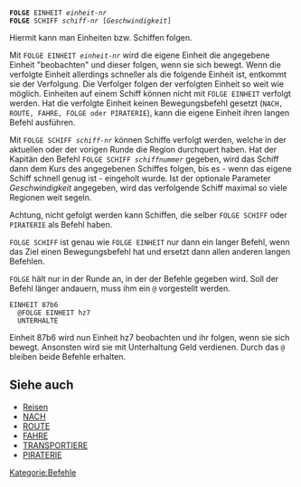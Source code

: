 <tt>'''FOLGE''' EINHEIT ''einheit-nr''<br/>
'''FOLGE''' SCHIFF ''schiff-nr'' [''Geschwindigkeit'']</tt>

Hiermit kann man Einheiten bzw. Schiffen folgen.

Mit <tt>FOLGE EINHEIT ''einheit-nr''</tt> wird die eigene Einheit die angegebene Einheit "beobachten" und dieser folgen, wenn sie sich bewegt. Wenn die verfolgte Einheit allerdings schneller als die folgende Einheit ist, entkommt sie der Verfolgung. Die Verfolger folgen der verfolgten Einheit so weit wie möglich. Einheiten auf einem Schiff können nicht mit <tt>FOLGE EINHEIT</tt> verfolgt werden.
Hat die verfolgte Einheit keinen Bewegungsbefehl gesetzt (<tt>NACH, ROUTE, FAHRE, FOLGE oder PIRATERIE</tt>), kann die eigene Einheit ihren langen Befehl ausführen.

Mit <tt>FOLGE SCHIFF ''schiff-nr''</tt> können Schiffe verfolgt werden, welche in der aktuellen oder der vorigen Runde die Region durchquert haben. Hat der Kapitän den Befehl <tt>FOLGE SCHIFF ''schiffnummer''</tt> gegeben, wird das Schiff dann dem Kurs des angegebenen Schiffes folgen, bis es - wenn das eigene Schiff schnell genug ist - eingeholt wurde. Ist der optionale Parameter ''Geschwindigkeit'' angegeben, wird das verfolgende Schiff maximal so viele Regionen weit segeln.

Achtung, nicht gefolgt werden kann Schiffen, die selber <tt>FOLGE SCHIFF</tt> oder <tt>PIRATERIE</tt> als Befehl haben.

<tt>FOLGE SCHIFF</tt> ist genau wie <tt>FOLGE EINHEIT</tt> nur dann ein langer Befehl, wenn das Ziel einen Bewegungsbefehl hat und ersetzt dann allen anderen langen Befehlen.

<tt>FOLGE</tt> hält nur in der Runde an, in der der Befehle gegeben wird. Soll der Befehl länger andauern, muss ihm ein <tt>@</tt> vorgestellt werden.

 EINHEIT 87b6
   @FOLGE EINHEIT hz7
   UNTERHALTE

Einheit 87b6 wird nun Einheit hz7 beobachten und ihr folgen, wenn sie sich bewegt. Ansonsten wird sie mit Unterhaltung Geld verdienen.
Durch das <tt>@</tt> bleiben beide Befehle erhalten. 

== Siehe auch ==

* [[Reisen]]
* [[NACH]]
* [[ROUTE]]
* [[FAHRE]]
* [[TRANSPORTIERE]]
* [[PIRATERIE]]

[[Kategorie:Befehle]]